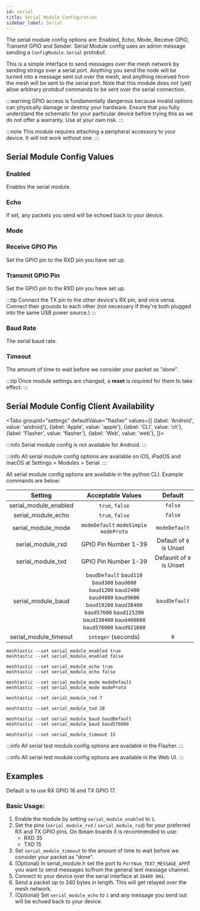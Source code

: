 ```yaml
---
id: serial
title: Serial Module Configuration
sidebar_label: Serial
---
```



The serial module config options are: Enabled, Echo, Mode, Receive GPIO, Transmit GPIO and Sender.  Serial Module config uses an admin message sending a `ConfigModule.Serial` protobuf.

This is a simple interface to send messages over the mesh network by sending strings over a serial port. Anything you send the node will be turned into a message sent out over the mesh, and anything received from the mesh will be sent to the serial port. Note that this module does not (yet) allow arbitrary protobuf commands to be sent over the serial connection.

:::warning
GPIO access is fundamentally dangerous because invalid options can physically damage or destroy your hardware. Ensure that you fully understand the schematic for your particular device before trying this as we do not offer a warranty. Use at your own risk.
:::

:::note
This module requires attaching a peripheral accessory to your device. It will not work without one.
:::

## Serial Module Config Values

### Enabled

Enables the serial module.

### Echo

If set, any packets you send will be echoed back to your device.

### Mode

### Receive GPIO Pin

Set the GPIO pin to the RXD pin you have set up.

### Transmit GPIO Pin

Set the GPIO pin to the RXD pin you have set up.

:::tip
Connect the TX pin to the other device's RX pin, and vice versa. Connect their grounds to each other (not necessary if they're both plugged into the same USB power source.)
:::

### Baud Rate

The serial baud rate.

### Timeout

The amount of time to wait before we consider your packet as "done".

:::tip
Once module settings are changed, a **reset** is required for them to take effect.
:::

## Serial Module Config Client Availability

<Tabs
groupId="settings"
defaultValue="flasher"
values={[
{label: 'Android', value: 'android'},
{label: 'Apple', value: 'apple'},
{label: 'CLI', value: 'cli'},
{label: 'Flasher', value: 'flasher'},
{label: 'Web', value: 'web'},
]}>
<TabItem value="android">

:::info
Serial module config is not available for Android.
:::

</TabItem>
<TabItem value="apple">

:::info
All serial module config options are available on iOS, iPadOS and macOS at Settings > Modules > Serial.
:::

</TabItem>
<TabItem value="cli">

All serial module config options are available in the python CLI. Example commands are below:

|        Setting        |  Acceptable Values  | Default |
| :-------------------: | :-----------------: | :-----: |
| serial_module_enabled |   `true`, `false`   | `false` |
|  serial_module_echo   |   `true`, `false`   | `false` |
|  serial_module_mode   |      `modeDefault` `modeSimple` `modeProto`  |  `modeDefault`   |
|   serial_module_rxd   |  GPIO Pin Number 1-39    | Default of `0` is Unset |
|   serial_module_txd   |  GPIO Pin Number 1-39   |  Defaunlt of `0` is Unset  |
| serial_module_baud    | `baudDefault` `baud110` `baud300` `baud600` `baud1200` `baud2400` `baud4800` `baud9600` `baud19200` `baud38400` `baud57600` `baud115200` `baud230400` `baud460800` `baud576000` `baud921600` |  `baudDefault`  |
| serial_module_timeout | `integer` (seconds) |   `0`   |


```shell title="Enable / Disable Module"
meshtastic --set serial_module_enabled true
meshtastic --set serial_module_enabled false
```

```shell title="Enable / Disable Echo"
meshtastic --set serial_module_echo true
meshtastic --set serial_module_echo false
```

```shell title="Set Mode"
meshtastic --set serial_module_mode modeDefault
meshtastic --set serial_module_mode modeProto
``` 

```shell title="Set RXD to GPIO pin number 7"
meshtastic --set serial_module_rxd 7
```

```shell title="Set TXD to GPIO pin number 28"
meshtastic --set serial_module_txd 28
```

```shell title="Set Baud Rate"
meshtastic --set serial_module_baud baudDefault
meshtastic --set serial_module_baud baud576000
```

```shell title="Set Timeout to 15 seconds"
meshtastic --set serial_module_timeout 15
```

</TabItem>
<TabItem value="flasher">

:::info
All serial test module config options are available in the Flasher.
:::

  </TabItem>
  <TabItem value="web">

:::info
All serial test module config options are available in the Web UI.
:::
    
  </TabItem>
</Tabs>

## Examples

Default is to use RX GPIO 16 and TX GPIO 17.
### Basic Usage:

1. Enable the module by setting `serial_module_enabled` to `1`.
2. Set the pins (`serial_module_rxd` / `serial_module_rxd`) for your preferred RX and TX GPIO pins. On tbeam boards it is recommended to use:
   - RXD 35
   - TXD 15
3. Set `serial_module_timeout` to the amount of time to wait before we consider your packet as "done".
4. (Optional) In serial_module.h set the port to `PortNum_TEXT_MESSAGE_APP`if you want to send messages to/from the general text message channel.
5. Connect to your device over the serial interface at `38400 8N1`.
6. Send a packet up to 240 bytes in length. This will get relayed over the mesh network.
7. (Optional) Set `serial_module_echo` to `1` and any message you send out will be echoed back to your device.